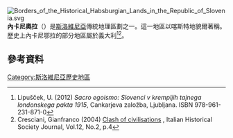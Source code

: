 [[File:Borders_of_the_Historical_Habsburgian_Lands_in_the_Republic_of_Slovenia.svg|thumb]]
'''內卡尼奧拉'''（{{lang-sl|Notranjska}}）是[[斯洛維尼亞|斯洛維尼亞]]傳統地理區劃之一。這一地區以喀斯特地貌爾著稱。歷史上內卡尼鄂拉的部分地區屬於義大利<ref name="SacroEgoismo2012">Lipušček, U. (2012) ''Sacro egoismo: Slovenci v krempljih tajnega londonskega pakta 1915'', Cankarjeva založba, Ljubljana. ISBN 978-961-231-871-0</ref><ref name=Cresciani_ClashOfCivilisations>Cresciani, Gianfranco (2004) [https://docs.google.com/open?id=0B1aAzmXBjZO5eFQySUlrdTBYRkk Clash of civilisations] {{Wayback|url=https://docs.google.com/open?id=0B1aAzmXBjZO5eFQySUlrdTBYRkk |date=20200506152156 }}, Italian Historical Society Journal, Vol.12, No.2, p.4</ref>。
==參考資料==
{{reflist}}
{{coord|45|43|00|N|14|25|00|E|scale:500000_region:SI|display=title}}
{{Regions of Slovenia}}

[[Category:斯洛維尼亞歷史地區|Category:斯洛維尼亞歷史地區]]